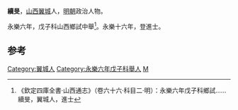 '''續旻'''，[[山西|山西]][[翼城|翼城]]人，[[明朝|明朝]]政治人物。

永樂六年，戊子科山西鄉試中舉<ref>《欽定四庫全書·山西通志》（卷六十六·科目二·明）：永樂六年戊子科鄉試……續旻，翼城人，進士</ref>。永樂十六年，登進士。

==参考==
{{reflist}}
{{明朝人物小作品}}
{{永樂十六年戊戌科殿試金榜}}
{{DEFAULTSORT:Xu续}}
[[Category:翼城人|Category:翼城人]]
[[Category:永樂六年戊子科舉人|Category:永樂六年戊子科舉人]]
[[Category:续姓|M]]